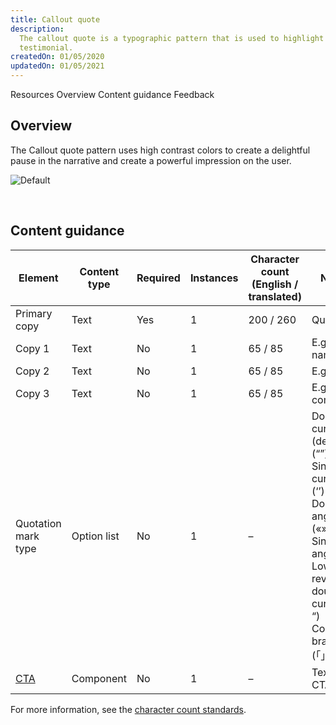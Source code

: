 ```yaml
---
title: Callout quote
description:
  The callout quote is a typographic pattern that is used to highlight an impactful client statement or user
  testimonial.
createdOn: 01/05/2020
updatedOn: 01/05/2021
---
```



<ComponentDescription name="Callout quote" type="layout" />

<AnchorLinks>

<AnchorLink>Resources</AnchorLink>
<AnchorLink>Overview</AnchorLink>
<AnchorLink>Content guidance</AnchorLink>
<AnchorLink>Feedback</AnchorLink>

</AnchorLinks>

<ResourceLinks name="Callout quote" type="layout" />

## Overview

The Callout quote pattern uses high contrast colors to create a delightful pause in the narrative and create a powerful
impression on the user.

![Default](../../images/pattern/callout-quote/callout-quote.jpg)

<br />

## Content guidance

| Element                                                                 | Content type  | Required | Instances | Character count <br/>(English / translated) |  Notes   |
| ----------------------------------------------------------------------- | ----------- | ---------- | ----------- | ----------------------------------------- | -------- |
| Primary copy                                                            | Text        | Yes        | 1           | 200 / 260                                 | Quote.         |
| Copy 1                                                                  | Text        | No         | 1           | 65 / 85                                   | E.g., name.         |
| Copy 2                                                                  | Text        | No         | 1           | 65 / 85                                   | E.g., role.         |
| Copy 3                                                                  | Text        | No         | 1           | 65 / 85                                   | E.g.,  company.         |
| Quotation mark type                                                     | Option list | No         | 1           | –                                         | Double curved (default) (“”) <br/>Single curved (‘’) <br/>Double angle («») <br/>Single angle (‹›)<br/>Low high reversed double curved („ “)<br/>Corner bracket (「」) |
| [CTA](https://www.ibm.com/standards/carbon/components/cta/#text)        | Component   | No         | 1           | –                                         | Text style CTA only. |

For more information, see the [character count standards](https://www.ibm.com/standards/carbon/guidelines/content#character-count-standards).

<ComponentFooter name="Callout quote" type="layout" />
